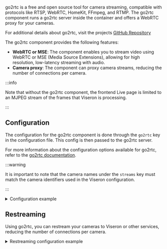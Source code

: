 

<ComponentHeader meta={ComponentMetadata} />

go2rtc is a free and open source tool for camera streaming, compatible with protocols like RTSP, WebRTC, HomeKit, FFmpeg, and RTMP.
The go2rtc component runs a go2rtc server inside the container and offers a WebRTC proxy for your cameras.

For additional details about go2rtc, visit the projects [GitHub Repository](https://github.com/AlexxIT/go2rtc/)

The go2rtc component provides the following features:

- **WebRTC or MSE**: The component enables you to stream video using WebRTC or MSE (Media Source Extensions), allowing for high resolution, low-latency streaming with audio.
- **Camera proxy**: The component can proxy camera streams, reducing the number of connections per camera.

:::info

Note that without the go2rtc component, the frontend Live page is limited to an MJPEG stream of the frames that Viseron is processing.

:::

## Configuration

The configuration for the go2rtc component is done through the `go2rtc` key in the configuration file.
This config is then passed to the go2rtc server.

For more information about the configuration options available for go2rtc, refer to the [go2rtc documentation](https://github.com/AlexxIT/go2rtc?tab=readme-ov-file#module-streams).

:::warning

It is important to note that the camera names under the `streams` key must match the camera identifiers used in the Viseron configuration.

:::

<details>
  <summary>Configuration example</summary>

```yaml title="/config/config.yaml"
go2rtc:
  streams:
    camera_one:
      - rtsp://user:pass@192.168.XX.X:554/Streaming/Channels/101/
    camera_two:
      - rtsp://user:pass@192.168.XX.X:554/Streaming/Channels/101/

  webrtc:
    candidates:
      - 192.168.XX.X:8555
      - stun:8555

  log:
    level: debug
```

</details>

<ComponentConfiguration meta={ComponentMetadata} config={config} />

## Restreaming

Using go2rtc, you can restream your cameras to Viseron or other services, reducing the number of connections per camera.

<details>
  <summary>Restreaming configuration example</summary>

```yaml title="/config/config.yaml"
ffmpeg:
  camera:
    camera_one:
      name: Camera 1
      host: localhost
      port: 8554
      path: /camera_one

    camera_two:
      name: Camera 2
      host: localhost
      port: 8554
      path: /camera_two

go2rtc:
  streams:
    camera_one:
      - rtsp://user:pass@192.168.XX.X:554/Streaming/Channels/101/
    camera_two:
      - rtsp://user:pass@192.168.XX.X:554/Streaming/Channels/101/
```

</details>

<ComponentTroubleshooting meta={ComponentMetadata} />
